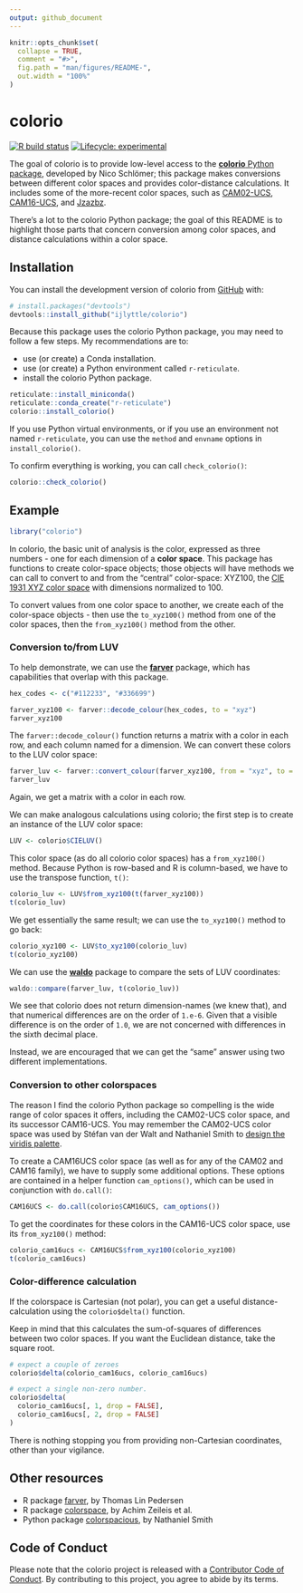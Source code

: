 ```yaml
---
output: github_document
---
```


<!-- README.md is generated from README.Rmd. Please edit that file -->

```r
knitr::opts_chunk$set(
  collapse = TRUE,
  comment = "#>",
  fig.path = "man/figures/README-",
  out.width = "100%"
)
```

# colorio

<!-- badges: start -->
[![R build status](https://github.com/ijlyttle/colorio/workflows/R-CMD-check/badge.svg)](https://github.com/ijlyttle/colorio/actions)
[![Lifecycle: experimental](https://img.shields.io/badge/lifecycle-experimental-orange.svg)](https://www.tidyverse.org/lifecycle/#experimental)
<!-- badges: end -->

The goal of colorio is to provide low-level access to the [**colorio** Python package](https://github.com/nschloe/colorio), developed by Nico Schlömer; this package makes conversions between different color spaces and provides color-distance calculations. 
It includes some of the more-recent color spaces, such as [CAM02-UCS](https://en.wikipedia.org/wiki/CIECAM02), [CAM16-UCS](https://en.wikipedia.org/wiki/Color_appearance_model#CAM16), and [Jzazbz](https://doi.org/10.1364/OE.25.015131).

There's a lot to the colorio Python package; the goal of this README is to highlight those parts that concern conversion among color spaces, and distance calculations within a color space.

## Installation

You can install the development version of colorio from [GitHub](https://github.com/) with:

``` r
# install.packages("devtools")
devtools::install_github("ijlyttle/colorio")
```

Because this package uses the colorio Python package, you may need to follow a few steps. 
My recommendations are to: 

- use (or create) a Conda installation. 
- use (or create) a Python environment called `r-reticulate`.
- install the colorio Python package.

```r
reticulate::install_miniconda()
reticulate::conda_create("r-reticulate")
colorio::install_colorio()
```

If you use Python virtual environments, or if you use an environment not named `r-reticulate`, you can use the `method` and `envname` options in `install_colorio()`.

To confirm everything is working, you can call `check_colorio()`:

```r
colorio::check_colorio()
```

## Example

```r
library("colorio")
```

In colorio, the basic unit of analysis is the color, expressed as three numbers - one for each dimension of a **color space**. 
This package has functions to create color-space objects; those objects will have methods we can call to convert to and from the "central" color-space: XYZ100, the [CIE 1931 XYZ color space](https://en.wikipedia.org/wiki/CIE_1931_color_space) with dimensions normalized to 100.

To convert values from one color space to another, we create each of the color-space objects - then use the `to_xyz100()` method from one of the color spaces, then the `from_xyz100()`  method from the other.

### Conversion to/from LUV

To help demonstrate, we can use the [**farver**](https://farver.data-imaginist.com/) package, which has capabilities that overlap with this package.

```r
hex_codes <- c("#112233", "#336699")

farver_xyz100 <- farver::decode_colour(hex_codes, to = "xyz")
farver_xyz100
```

The `farver::decode_colour()` function returns a matrix with a color in each row, and each column named for a dimension.
We can convert these colors to the LUV color space:

```r
farver_luv <- farver::convert_colour(farver_xyz100, from = "xyz", to = "luv")
farver_luv
```

Again, we get a matrix with a color in each row.

We can make analogous calculations using colorio; the first step is to create an instance of the LUV color space: 

```r
LUV <- colorio$CIELUV()
```

This color space (as do all colorio color spaces) has a `from_xyz100()` method. Because Python is row-based and R is column-based, we have to use the transpose function, `t()`:

```r
colorio_luv <- LUV$from_xyz100(t(farver_xyz100))
t(colorio_luv)
```

We get essentially the same result; we can use the `to_xyz100()` method to go back:

```r
colorio_xyz100 <- LUV$to_xyz100(colorio_luv)
t(colorio_xyz100)
```

We can use the [**waldo**](https://waldo.r-lib.org/) package to compare the sets of LUV coordinates:

```r
waldo::compare(farver_luv, t(colorio_luv))
```

We see that colorio does not return dimension-names (we knew that), and that numerical differences are on the order of `1.e-6`.
Given that a visible difference is on the order of `1.0`, we are not concerned with differences in the sixth decimal place. 

Instead, we are encouraged that we can get the "same" answer using two different implementations.

### Conversion to other colorspaces

The reason I find the colorio Python package so compelling is the wide range of color spaces it offers, including the CAM02-UCS color space, and its successor CAM16-UCS. You may remember the CAM02-UCS color space was used by Stéfan van der Walt and Nathaniel Smith to [design the viridis palette](https://www.youtube.com/watch?v=xAoljeRJ3lU).

To create a CAM16UCS color space (as well as for any of the CAM02 and CAM16 family), we have to supply some additional options. 
These options are contained in a helper function `cam_options()`, which can be used in conjunction with `do.call()`:

```r
CAM16UCS <- do.call(colorio$CAM16UCS, cam_options())
```

To get the coordinates for these colors in the CAM16-UCS color space, use its `from_xyz100()` method:

```r
colorio_cam16ucs <- CAM16UCS$from_xyz100(colorio_xyz100)
t(colorio_cam16ucs)
```

### Color-difference calculation

If the colorspace is Cartesian (not polar), you can get a useful distance-calculation using the `colorio$delta()` function.

Keep in mind that this calculates the sum-of-squares of differences between two color spaces. 
If you want the Euclidean distance, take the square root.

```r
# expect a couple of zeroes
colorio$delta(colorio_cam16ucs, colorio_cam16ucs)

# expect a single non-zero number.
colorio$delta(
  colorio_cam16ucs[, 1, drop = FALSE], 
  colorio_cam16ucs[, 2, drop = FALSE]
)
```

There is nothing stopping you from providing non-Cartesian coordinates, other than your vigilance.

## Other resources

- R package [farver](https://farver.data-imaginist.com/), by Thomas Lin Pedersen
- R package [colorspace](http://hclwizard.org/r-colorspace/), by Achim Zeileis et al.
- Python package [colorspacious](https://github.com/njsmith/colorspacious), by Nathaniel Smith

## Code of Conduct

Please note that the colorio project is released with a [Contributor Code of Conduct](https://contributor-covenant.org/version/2/0/CODE_OF_CONDUCT.html). By contributing to this project, you agree to abide by its terms.
